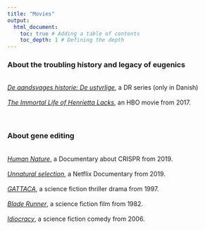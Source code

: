 ```yaml
---
title: "Movies"
output:
  html_document:
    toc: true # Adding a table of contents
    toc_depth: 1 # Defining the depth
---
```

### About the troubling history and legacy of eugenics 
<br>
<a href="https://www.dr.dk/drtv/episode/de-aandssvages-historie_-de-ustyrlige_113803" target="_blank" rel="noopener noreferrer" title="De aandsvages historie: De ustyrlige">_De aandsvages historie: De ustyrlige_</a>, a DR series (only in Danish)
<br><br>
<a href="https://www.imdb.com/title/tt5686132/" target="_blank" rel="noopener noreferrer" title="The Immortal Life of Henrietta Lacks">_The Immortal Life of Henrietta Lacks_</a>, an HBO movie from 2017.
<br><br><br>

### About gene editing 
<br>
<a href="https://www.imdb.com/title/tt9612680/" target="_blank" rel="noopener noreferrer" title="Human Nature">_Human Nature_</a>, a Documentary about CRISPR from 2019.
<br><br>
<a href="https://www.netflix.com/dk-en/title/80208910" target="_blank" rel="noopener noreferrer" title="Netflix's Unnatural selection">_Unnatural selection_</a>, a Netflix Documentary from 2019.
<br><br>
<a href="https://www.imdb.com/title/tt0119177/" target="_blank" rel="noopener noreferrer" title="GATTACA">_GATTACA_</a>, a science fiction thriller drama from 1997.
<br><br>
<a href="https://www.imdb.com/title/tt0083658/" target="_blank" rel="noopener noreferrer" title="Blade Runner">_Blade Runner_</a>, a science fiction film from 1982.
<br><br>
<a href="https://www.imdb.com/title/tt0387808/" target="_blank" rel="noopener noreferrer" title="Idiocracy">_Idiocracy_</a>, a science fiction comedy from 2006.
<br><br><br>
